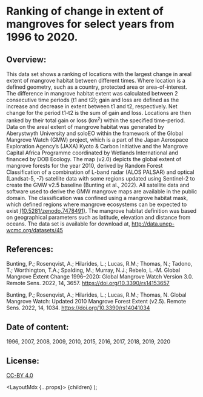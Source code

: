 
# Ranking of change in extent of mangroves for select years from 1996 to 2020.

## Overview:

This data set shows a ranking of locations with the largest change in areal extent of mangrove habitat between different times. Where location is a defined geometry, such as a country, protected area or area-of-interest. The difference in mangrove habitat extent was calculated between 2 consecutive time periods (t1 and t2); gain and loss are defined as the increase and decrease in extent between t1 and t2, respectively. Net change for the period t1-t2 is the sum of gain and loss. Locations are then ranked by their total gain or loss (km<sup>2</sup>) within the specified time-period. Data on the areal extent of mangrove habitat was generated by Aberystwyth University and soloEO within the framework of the Global Mangrove Watch (GMW) project, which is a part of the Japan Aerospace Exploration Agency’s (JAXA) Kyoto & Carbon Initiative and the Mangrove Capital Africa Programme coordinated by Wetlands International and financed by DOB Ecology. The map (v2.0) depicts the global extent of mangrove forests for the year 2010, derived by Random Forest Classification of a combination of L-band radar (ALOS PALSAR) and optical (Landsat-5, -7) satellite data with some regions updated using Sentinel-2 to create the GMW v2.5 baseline (Bunting et al., 2022). All satellite data and software used to derive the GMW mangrove maps are available in the public domain. The classification was confined using a mangrove habitat mask, which defined regions where mangrove ecosystems can be expected to exist [(10.5281/zenodo.7478491)](https://doi.org/10.5281/zenodo.7478491). The mangrove habitat definition was based on geographical parameters such as latitude, elevation and distance from oceans. The data set is available for download at, <a href="http://data.unep-wcmc.org/datasets/45" target="_blank" rel="noopener noreferrer">http://data.unep-wcmc.org/datasets/45</a>

## References:

Bunting, P.; Rosenqvist, A.; Hilarides, L.; Lucas, R.M.; Thomas, N.; Tadono, T.; Worthington, T.A.; Spalding, M.; Murray, N.J.; Rebelo, L.-M. Global Mangrove Extent Change 1996–2020: Global Mangrove Watch Version 3.0. Remote Sens. 2022, 14, 3657. <a target="_blank" rel="noopener noreferrer" href="https://doi.org/10.3390/rs14153657">https://doi.org/10.3390/rs14153657</a>

Bunting, P.; Rosenqvist, A.; Hilarides, L.; Lucas, R.M.; Thomas, N. Global Mangrove Watch: Updated 2010 Mangrove Forest Extent (v2.5). Remote Sens. 2022, 14, 1034. <a target="_blank" rel="noopener noreferrer" href="https://doi.org/10.3390/rs14041034">https://doi.org/10.3390/rs14041034</a>
## Date of content:

1996, 2007, 2008, 2009, 2010, 2015, 2016, 2017, 2018, 2019, 2020

## License:

<a href="https://creativecommons.org/licenses/by/4.0/" target="_blank" rel="noopener noreferrer">CC-BY 4.0</a>


  <LayoutMdx {...props}>
    {children}
  </LayoutMdx>
);